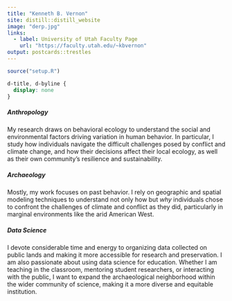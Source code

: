 ```yaml
---
title: "Kenneth B. Vernon"
site: distill::distill_website
image: "derp.jpg"
links:
  - label: University of Utah Faculty Page
    url: "https://faculty.utah.edu/~kbvernon"
output: postcards::trestles
---
```


```r
source("setup.R")
```

<!-- To embed Academicicons -->
<link rel="stylesheet" href="https://cdn.jsdelivr.net/gh/jpswalsh/academicons@1/css/academicons.min.css">

<!-- hide title on this page only -->
```css
d-title, d-byline {
  display: none
}
```

##### Anthropology
My research draws on behavioral ecology to understand the social and environmental factors driving variation in human behavior. In particular, I study how individuals navigate the difficult challenges posed by conflict and climate change, and how their decisions affect their local ecology, as well as their own community's resilience and sustainability.  

##### Archaeology
Mostly, my work focuses on past behavior. I rely on geographic and spatial modeling techniques to understand not only how but _why_ individuals chose to confront the challenges of climate and conflict as they did, particularly in marginal environments like the arid American West. 

##### Data Science
I devote considerable time and energy to organizing data collected on public lands and making it more accessible for research and preservation. I am also passionate about using data science for education. Whether I am teaching in the classroom, mentoring student researchers, or interacting with the public, I want to expand the archaeological neighborhood within the wider community of science, making it a more diverse and equitable institution.  